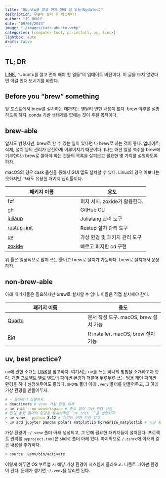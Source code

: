 ```yaml
---
title: "Ubuntu를 깔고 먼저 해야 할 일들(Updated)" 
description: 우분투 설치 후 이것부터!   
author: "JS HUHH"
date: "09/05/2024"
image: "./images/cats-ubuntu.webp"
categories: [computer-tool, pc-install, os, linux]
lightbox: auto
draft: false
---
```


## TL; DR
[LINK](https://blog.lostineconomics.com/posts/computer-tool/2023-11-03-first-thing-ubuntu.html), "Ubuntu를 깔고 먼저 해야 할 일들"의 업데이트 버전이다. 이 글을 보지 않았다면 이걸 먼저 보시기를 바란다.  

## Before you "brew" something

앞 포스트에서 brew를 설치하는 데까지는 별달리 변한 내용이 없다. brew 이후를 설명하도록 하자. conda 기반 생태계를 없애는 것이 주된 목적이다. 

## brew-able

앞서도 밝혔지만, brew로 할 수 있는 일이 있다면 다 brew로 하는 것이 좋다. 업데이트, 삭제, 설치 등의 관리가 온전하게 이루어지기 때문이다. (나는 매년 일정 액수를 brew에 기부한다.) brew로 깔아야 하는 것들의 목록을 살펴보고 필요한 몇 가지를 설명하도록 하자. 

:::{.column-margin}
macOS의 경우 cask 옵션을 통해서 GUI 앱도 설치할 수 있다. Linux의 경우 이보다는 못하지만 그래도 유용한 패키지 관리툴이다. 
:::

| 패키지 이름 | 용도 |
|--------------|-------------|
| fzf     | 퍼지 서치. zoxide가 활용한다. |
| gh     | GitHub CLI |
| [juliaup](https://github.com/JuliaLang/juliaup)  | Julialang 관리 도구 |
| [rustup-init](https://rust-lang.github.io/rustup/installation/other.html#homebrew)  | Rustup 설치 관리 도구 |
| [uv](https://github.com/astral-sh/uv)  | 가상 환경 및 패키지 관리 도구 |
| [zoxide](https://github.com/ajeetdsouza/zoxide) | 빠르고 퍼지한 cd 구현 |

위 툴은 일상적으로 많이 쓰는 툴이고 brew로 설치가 가능하다. brew로 설치해서 운용하자. 

## non-brew-able

아래 패키지들은 필요하지만 brew로 설치할 수 없다. 이들은 직접 설치해야 한다.

| 패키지 이름 | 용도 |
|--------------|-------------|
| [Quarto](https://docs.posit.co/resources/install-quarto.html) | 문서 작성 도구. macOS, brew 설치 가능 |
| [Rig](https://github.com/r-lib/rig?tab=readme-ov-file#id-macos-installer)  | R installer. macOS, brew 설치 가능 |

## uv, best practice? 

uv에 관한 소개는 [LINK](https://blog.lostineconomics.com/posts/computer-tool/2024-09-02-uv-ultimate-virtual-env.html)를 참고하자. 여기서는 uv를 쓰는 하나의 방법을 소개하고자 한다. 개별 프로젝트 별로 별도의 파이썬 환경과 더불어 두루두루 쓰는 범용 개인 파이썬 환경을 하나 설정해두어도 좋겠다. `$HOME` 폴더 아래 `.venv` 폴더를 만들어두고, 그 아래 가상 환경을 만들어두자.

```zsh
# ~ 폴더에서 실행하자. 
> deactivate # venv 가상 환경 해제 
> uv init --no-wouvrkspace # 종속 없이 가상 환경 생성
# 만일 상위 폴더의 환경을 유지하려면 `uv init .`을 실행하자.
> uv venv --python 3.12 # 파이썬 버전 지정 설치 
> uv add jupyter pandas polars matplotlib koreanize_matplotlib # 가상 환경 패키지 추가 
```

가상 환경이 `~/.venv` 폴더 아래 생성되고, 그 안에 필요한 패키지들이 설치된다. 프로젝트 관리를 `pyproject.toml`은 `$HOME` 폴더 아래 있다. 마지막으로 `/.zshrc`에 아래와 같은 내용을 추가하자. 

```zsh
> source .venv/bin/activate
```

이렇게 해두면 OS 부트업 시 해당 가상 환경이 시스템에 올라오고. 디폴트 파이썬 환경이 된다. 문제가 생기면 `~/.venv`을 날리면 된다. 